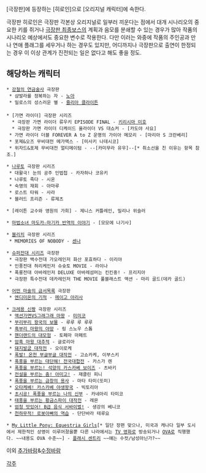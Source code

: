 [극장판]에 등장하는 [히로인]으로 [오리지널 캐릭터]에 속한다. 

극장판 히로인은 극장판 각본상 오리지널로 일부러 끼운다는 점에서 대개 시나리오의 중요한 키를 쥐거나 [[극장판 최종보스]]의 계획과 음모를 분쇄할 수 있는 경우가 많아 작품의 시나리오 예상에서도 중요한 변수로 작용한다. 다만 이러는 와중에 작품의 주인공과 만나 연애 플래그를 세우거나 하는 경우도 있지만, 어디까지나 극장판으로 출연이 한정되는 경우 이 이상 관계가 진전되는 일은 없다고 해도 좋을 정도.

== 해당하는 캐릭터 ==
 * [[강철의 연금술사]] 극장판 
  * 샴발라를 정복하는 자 - [[노아]]
  * 밀로스의 성스러운 별 - [[쥴리아 클라이튼]]
 
 * [가면 라이더] 극장판 시리즈
   * 극장판 가면 라이더 류우키 EPISODE FINAL - [[키리시마 미호]]
   * 극장판 가면 라이더 디케이드 올라이더 VS 대쇼커 - [카도야 사요]
  * 가면 라이더 더블 FOREVER A to Z 운명의 가이아 메모리 - [마리아 S 크란베리]
  * 포제&오즈 무비대전 메가맥스 - [미사키 나데시코]
  * 위자드&포제 무비대전 얼티메이텀 - --[카미무라 유우]--[* 취소선을 친 이유는 항목 참조.]

 * [[나루토]] 극장판 시리즈
  * 대활극! 눈의 공주 인법첩 - 카자하나 코유키
  * 나루토 죽다 - 시온
  * 숙명의 재회 - 아마루
  * 로스트 타워 - 사라
  * 블러드 프리즌 - 류제츠

 * [레이튼 교수와 영원의 가희] - 제니스 커틀레인, 밀리나 위슬러

 * [[마법소녀 마도카☆마기카 반역의 이야기]] - [모모에 나기사]

 * [[블리치]] 극장판 시리즈
  * MEMORIES OF NOBODY - [[센나]]

 * [[슈퍼전대 시리즈]] 극장판
  * 극장판 백수전대 가오레인저 화산 포효하다 - 이리야
  * 인풍전대 허리케인저 슈슛토 MOVIE - 라이나
  * 폭룡전대 아바레인저 DELUXE 아바레섬머는 킨킨중! - 프리지아
  * 극장판 특수전대 데카레인저 THE MOVIE 풀블래스트 액션 - 마리 골드(데카 골드)

 * [[어떤 마술의 금서목록]] 극장판
  * [[엔디미온의 기적]] - [[메이고 아리사]]

 * [[크레용 신짱]] 극장판 시리즈
  * [[액션가면VS그래그래 마왕]] - [[미미코]]
  * [[부리부리 왕국의 보물]] - 루루 루 루루
  * [[흑부리 마왕의 야망]] - 링 스노우 스톰
  * [[핸더랜드의 대모험]] - 토페마 마페트
  * [[암흑 마왕 대추적]] - 글로리아
  * [[돼지발굽 대작전]] - 오이로케
  * [[폭발! 온천 부글부글 대작전]] - 고쇼카케, 이부스키
  * [[폭풍을 부르는 대단해! 전국대합전]] - 카스가 렌
  * [[폭풍을 부르는! 석양의 카스카베 보이즈]] - 츠바키
  * [[전설을 부르는 춤! 아미고!]] - 재클린 피니
  * [[폭풍을 부르는 금창의 용사]] - 마타 타미(또미)
  * [[오타케베! 카스카베 야생왕국]] - 빅토리아
  * [[초시공! 폭풍을 부르는 나의 신부]] - 카네아리 타미코 
  * [[태풍을 부르는 황금스파이 대작전]] - 레몬
  * [[엄청 맛있어! B급 음식 서바이벌!]] - 생강의 베니코
  * [[천하무적! 로봇아빠의 역습]] - 단단바라 테루요

 * [[My Little Pony: Equestria Girls]][* 일단 장편 맞으나, 미국과 캐나다 일부 도시에서 제한적인 상영이 이루어졌을뿓 다른 나라에서는 [[TV 영화]]로 방송되거나 [[OVA]]로 직행했다. ~~내용도 OVA 수준~~] - [[플래시 센트리]] ~~얘는 수컷/남성아닌가?~~

이외 [[추가바람]]&[[수정바람]]


[[각주]]
